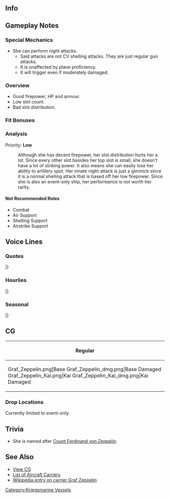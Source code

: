 ==Info==
{{KanmusuInfo|ID=232}}
{{KanmusuInfo|ID=232a}}

==Gameplay Notes==
===Special Mechanics===
* She can perform night attacks.
** Said attacks are not CV shelling attacks. They are just regular gun attacks.
** It is unaffected by plane proficiency.
** It will trigger even if moderately damaged.

===Overview===
* Good firepower, HP and armour.
* Low slot count.
* Bad slot distribution.

===Fit Bonuses===
{{:{{BASEPAGENAME}}/Equipment Bonuses}}
{{clear}}

===Analysis===
Priority: '''Low'''

: Although she has decent firepower, her slot distribution hurts her a lot. Since every other slot besides her top slot is small, she doesn't have a lot of striking power. It also means she can easily lose her ability to artillery spot. Her innate night attack is just a gimmick since it is a normal shelling attack that is based off her low firepower. Since she is also an event-only ship, her performance is not worth her rarity.

====Not Recommended Roles====
* Combat
* Air Support
* Shelling Support
* Airstrike Support

==Voice Lines==
===Quotes===
{{ShipquoteHeader}}
{{ShipquoteKai
|scenario = Introduction
|origin = Guten Morgen！私が航空母艦、Graf Zeppelinだ。
|translation = Good morning! I'm the aircraft carrier Graf Zeppelin.
|audio = Graf_Zeppelin-Intro.mp3
}}
{{ShipquoteKai
|scenario = Introduction
|kai = yes
|origin = 貴方がこの艦隊を預かる提督なのだな。そうか……了解だ。 Guten Morgen. 航空母艦Graf Zeppelin、配置に着いている。Admiral. 今日もよろしく頼むぞ。
|translation = So you're the admiral in charge of this fleet. I see... roger that. Good morning. The aircraft carrier Graf Zeppelin has arrived. I'll be in your care today as well, Admiral.
|audio = Graf_ZeppelinKai-Intro.mp3
}}
{{ShipquoteKai
|scenario = Library
|origin = Graf Zeppelin級航空母艦一番艦、Graf Zeppelinだ。
立体的な通商破壊戦を展開できる重武装の本格空母だ。 
建造には日本の空母「赤城」の技術も参考にしたらしい。日本の艦隊…か……楽しみだな。
|translation = I'm the 1st ship of the Graf Zeppelin-class aircraft carriers, Graf Zeppelin.
I'm a full-sized and heavily armed carrier that can be deployed in all aspect commerce raiding.<ref>Her design called for the inclusion of heavy crusier guns and armour so she could raid convoys alongside her air wing.</ref>
I was built using the Japanese carrier "Akagi" as a reference. A Japanese fleet... huh... seems like fun.<ref>A German delegation obtained blueprints for Akagi's flight deck and inspected the ship on their visit in 1935.</ref>
|audio = Graf_Zeppelin-Library.mp3
}}
{{ShipquoteKai
|scenario = Secretary 1
|origin = 私が出るのか、いいだろう。
|translation = My turn to head out huh, sure.
|audio = Graf_Zeppelin-Sec1.mp3
}}
{{ShipquoteKai
|scenario = Secretary 2
|origin = 何だ？気安いな…。飛行甲板は私が常に管理している。心配はいらない。
|translation = What? Getting all friendly... I've always been able to manage my flight deck. Don't worry.
|audio = Graf_Zeppelin-Sec2.mp3
}}
{{ShipquoteKai
|scenario = Secretary 3
|origin = どういう事だ。それが旗艦隊の流儀というわけではあるまい。説明を願おう。
|translation = What is the meaning of this. Is this how this fleet works? Please explain yourself.
|audio = Graf_Zeppelin-Sec3.mp3
}}
{{ShipquoteKai
|scenario = Secretary Idle
|origin = Messerschmitt... あれはいい機体だ。Focke-Wulfも極めて強力な戦闘機… うん。この艦隊の機体も… ア…Admiralもなかなかいい。い…いや、なんでもない。
|translation = Messerschmitt… is a good machine. The Focke-Wulf is an extremely strong fighter, too… Yup. This fleet's airframes are also... Y...you're also quite good, Admiral. N-No, it's nothing
|audio = Graf_Zeppelin-SecIdle.mp3
}}
{{ShipquoteKai
|scenario = Secretary (Married)
|origin = Admiral、何か気になることでも？　そうか。なら、いいんだ。通商破壊戦のことで、なにか相談があるのなら…ぁ…何に関しても、まず私に相談してくれて…いいぞ。
|translation = What's on your mind, Admiral? I see. That's fine then. If you'd like to talk about commerce raiding then... ah... or anything at all... it's fine to come to me.
|audio = Graf_Zeppelin-SecMarried.mp3
}}
{{ShipquoteKai
|scenario = Wedding
|origin = Admiral、どうした？　このGraf Zeppelinに何か？　あぁ、これは…私に？　綺麗なものだ。いいのか？　そう、か…
|translation = What's the matter, Admiral? Did you need something from me? Ah, is this... for me? It's beautiful. Is this OK? Is that so...
|audio = Graf_Zeppelin-Wedding.mp3
}}
{{ShipquoteKai
|scenario = Player's Score
|origin = Admiral…あぁ、情報を確認したいのか。了解だ。
|translation = Admiral... ah, you want to review the intelligence. Roger.
|audio = Graf_Zeppelin-PlayerScore.mp3
}}
{{ShipquoteKai
|scenario = Joining The Fleet
|origin = 航空母艦Graf Zeppelin、出撃する！Lichten des Ankers！
|translation = Aircraft carrier Graf Zeppelin, sortieing! Weigh anchor!
|audio = Graf_Zeppelin-JoinFleet.mp3
}}
{{ShipquoteKai
|scenario = Equipment 1
|origin = Nah gut。良い機体だ。ほう…この艦載機、なるほど…。Danke。
|translation = Very well. This is a good machine.
|audio = Graf_Zeppelin-Equip1.mp3
}}
{{ShipquoteKai
|scenario = Equipment 2
|origin = ほう…この艦載機、なるほど…。Danke。
|translation = Hmmm... I see, this carrier plane... Thanks.
|audio = Graf_Zeppelin-Equip2.mp3
}}
{{ShipquoteKai
|scenario = Equipment 2
|kai = yes
|origin = Focke-Wulfもよい機体だが、なるほど… Danke. 
|translation = The Focke-Wulf is a good machine too but, I see... Thanks.
|audio = Graf_ZeppelinKai-Equip2.mp3
}}
{{ShipquoteKai
|scenario = Equipment 3
|origin = なるほどな。
|translation = I get it.
|audio = Graf_Zeppelin-Equip3.mp3
}}
{{ShipquoteKai
|scenario = Supply
|origin = 補給は必要だ。いついかなる時でも…な？助かる。
|translation = Resupplies are necessary. At any time right...? This helps.
|audio = Graf_Zeppelin-Supply.mp3
}}
{{ShipquoteKai
|scenario = Docking (Minor)
|origin = 少し艤装と体を洗いたい。問題ないか？
|translation = I'll go wash my rigging and body for a while. No problem right?
|audio = Graf_Zeppelin-DockMinor.mp3
}}
{{ShipquoteKai
|scenario = Docking (Major)
|origin = すまない、大きな損傷を負ってしまった。ドックに入渠させてもらう。
|translation = I'm sorry, I've been heavily damaged. I'll be entering the docks now.
|audio = Graf_Zeppelin-DockMajor.mp3
}}
{{ShipquoteKai
|scenario = Construction
|origin = フン…新造艦か…。この工廠からは多くの艦が生まれるのだな。活気が…ある。
|translation = Hmph... A new ship... This arsenal appears to have produced many ships. It feels... lively.
|audio = Graf_Zeppelin-Construction.mp3
}}
{{ShipquoteKai
|scenario = Return From Sortie
|origin = Admiral、艦隊が帰投した。あぁ、作戦は…終了だ。
|translation = The fleet has returned to port, Admiral. Ah, the operation... is over.
|audio = Graf_Zeppelin-SortieReturn.mp3
}}
{{ShipquoteKai
|scenario = Starting A Sortie
|origin = よろしい。この機動部隊は私が預かる。旗艦、Graf Zeppelin。抜錨する！
|translation = Here we go. I'll be in charge of this Task Force. Flagship, Graf Zeppelin. Setting sail!
|audio = Graf_Zeppelin-Sortie.mp3
}}
{{ShipquoteKai
|scenario = Starting A Battle
|origin = 敵艦隊発見か。よろしい。攻撃隊、発艦始め！　蹴散らすぞ！
|translation = Enemy fleet spotted. Good. Attack squadron, begin takeoff! Rout them!
|audio = Graf_Zeppelin-BattleStart.mp3
}}
{{ShipquoteKai
|scenario = Attack
|origin = 稼働機は全部出せ！　ハハッ、痛快だな。
|translation = Launch all operational planes! Haha~ this is thrilling.
|audio = Graf_Zeppelin-Attack.mp3
}}
{{ShipquoteKai
|scenario = Air Battle
|origin = 攻撃隊、出撃！　Vorwärts!
|translation = Attack squadron, sortie! Forwards! <ref>Shared with night battle.</ref>
|audio = Graf_Zeppelin-AirBattle.mp3
}}
<!-- {{ShipquoteKai
|scenario = Night Battle
|origin = フフッ、夜戦か。いいだろう。このGraf Zeppelinがただの空母でない所を見せてやろう。艦隊、我に続け！追撃//だ！
|translation = Fufu~ night battle. That's fine. I'll show you I'm more than just a carrier. Fleet, forwards! Continue pursuit!
|audio = Graf_Zeppelin-NightBattle.ogg
}} -->
{{ShipquoteKai
|scenario = MVP
|origin = このGraf Zeppelinが最大の戦果を挙げたというのか。そうか……フン…。
|translation = You're saying that I've achieved the most in battle. I see... Hmph...
|audio = Graf_Zeppelin-MVP.mp3
}}
{{ShipquoteKai
|scenario = MVP
|kai = yes
|origin = 実戦配備されたGraf Zeppelin、この成果も当然の帰結だな。Admiral？
|translation = This result is to be expected from deploying me into battle. Admiral? 
|audio = Graf_ZeppelinKai-MVP.mp3
}}

{{ShipquoteKai
|scenario = Minor Damage 1
|origin = んあぁっ！！何だ、直撃か！？
|translation = Ngaaaah!! What's that, a direct hit!?
|audio = Graf_Zeppelin-MinorDamage1.mp3
}}
{{ShipquoteKai
|scenario = Minor Damage 2
|origin = 被弾！？　飛行甲板、誘爆を防げ！
|translation = I've been hit!? Prevent explosions on the flight deck!
|audio = Graf_Zeppelin-MinorDamage2.mp3
}}
{{ShipquoteKai
|scenario = Major Damage
|origin = チッ、やられた。しかし砲はまだ健在だ。夜戦なら…Admiral!!
|translation = Tch they got me. But my guns are still fine. If it's night battle... Admiral!!
|audio = Graf_Zeppelin-MajorDamage.mp3
}}
{{ShipquoteKai
|scenario = Sunk
|origin = 私が、艦隊戦で沈む…だと？　…ハ…ハハッ…いいだろう！何だろうな、この気持ちは…ハ…ハハ…
|translation = I'm sinking in a... naval battle? ...Ha...Haha~...That's great! What is this feeling...Ha...Haha...
|audio = Graf_Zeppelin-Sinking.mp3
}}
|} <references/>

{{clear}}

===Hourlies===
{{ShipquoteHeader | type = hourly}}
{{ShipquoteKai
|scenario = 00:00 
|origin = Guten Abend. Admiral、今日の秘書艦はこの私が担当する。任せてもらって…いい。
|translation = Good evening. Admiral, I'll be the secretary ship for today. Leave it to me... alright.
|audio = Graf_ZeppelinKai-0000.mp3
}}
{{ShipquoteKai
|scenario = 01:00 
|origin = マルヒト、マルマル。これでいいのだろう？任せておけ、問題はないはずだ。
|translation = 0100. Is this good? Leave it to me, there probably won't be a problem.
|audio = Graf_ZeppelinKai-0100.mp3
}}
{{ShipquoteKai
|scenario = 02:00 
|origin = マルフタ、マルマル。ん、完璧だ。Admiral。Admiral？何かして欲しいことはないか？秘書艦としてベストを尽くそう。
|translation = 0200. Hmm, perfect. Admiral. Admiral? Do you need me to do anything? I'll do my best as the secretary ship.
|audio = Graf_ZeppelinKai-0200.mp3
}}
{{ShipquoteKai
|scenario = 03:00 
|origin = マルサン、マルマル。そうか、コーヒーだな？任せておけ。最高のコーヒーを味わうがいい。我々はコーヒーの香りと味には、自信が、ある。
|translation = 0300. I see, you'd like some coffee? Leave it to me. I'll make the best tasting coffee. I have plenty of confidence in the taste and smell off my coffee.
|audio = Graf_ZeppelinKai-0300.mp3
}}
{{ShipquoteKai
|scenario = 04:00 
|origin = マルヨン、マルマル。どうだ。これが本格ドイツコーヒーだ。あ、まず先に香りを十分に味わってだな。その後…ああ、まあいい。飲んでくれ。
|translation = 0400. How's that. This is real German coffee. Ah, first take a deep breath of the fragrance before drinking. After that... ah, nevermind. Drink up.
|audio = Graf_ZeppelinKai-0400.mp3
}}
{{ShipquoteKai
|scenario = 05:00 
|origin = マルゴー、マルマル。もう朝だな、Admiral。シャワーでも浴びてきたらどうだ？ここの執務は、私がサポートしておこう。
|translation = 0500. It's already morning, Admiral. How about you go have a shower? I'll continue supporting your official duties.
|audio = Graf_ZeppelinKai-0500.mp3
}}
{{ShipquoteKai
|scenario = 06:00 
|origin = Guten Morgen. マルロク、マルマル。Admiral、朝食はどうする？簡単なものでよければ、私が用意しよう。
|translation = Good morning. 0600. What do you want for breakfast, Admiral? If you're satisfied with a simple breakfast, I can prepare it.
|audio = Graf_ZeppelinKai-0600.mp3
}}
{{ShipquoteKai
|scenario = 07:00 
|origin = マルナナ、マルマル。Admiral. カイザーロール、チーズとハム、熱いコーヒー。ここに置くぞ。手が空いたら食べてくれ。
|translation = 0700. Admiral. Kaiser rolls, cheese and ham and hot coffee. I'll leave it here. When you're free please eat it.<ref>A [https://en.wikipedia.org/wiki/Kaiser_roll Kaiser roll].</ref>
|audio = Graf_ZeppelinKai-0700.mp3
}}
{{ShipquoteKai
|scenario = 08:00 
|origin = マルハチ、マルマル。さあ、仕事にかかろうか。今日の艦隊の運用を始めよう。どうする？まず、赤城と演習から…か？
|translation = 0800. Well, time to get to work. Let's start today's fleet operations. What should I do? What about some exercises with.... Akagi?
|audio = Graf_ZeppelinKai-0800.mp3
}}
{{ShipquoteKai
|scenario = 09:00 
|origin = マルキュウ、マルマル。赤城、加賀。あれがこの国の第一線正規空母…か。カタパルトが着いていないな、主砲も無いようだが。
|translation = 0900. Akagi, Kaga. Those two are the 1st Carrier Division of this country... huh. They don't have catapults or main guns.
|audio = Graf_ZeppelinKai-0900.mp3
}}
{{ShipquoteKai
|scenario = 10:00 
|origin = ヒトマル、マルマル。我がメッサーシュミットに似た機体もあるようだ。あれは艦載機ではないのか？空軍というわけか。…何？違う？
|translation = 1000. There are aircraft similar to my Messerschmitts. Are they not carrier-based planes as well? Then they're part of the Air Force.... What? That's wrong?<ref>The Imperial Japanese military did not have a separate air force, instead they were integrated into the Navy Air Service or Army Air Force.</ref>
|audio = Graf_ZeppelinKai-1000.mp3
}}
{{ShipquoteKai
|scenario = 11:00 
|origin = ヒトヒト、マルマル。そろそろ昼になるな。Admiral？昼食はどうする？何、マミーヤ…だと？噂は聞いている。ほう。
|translation = 1100. It's almost lunchtime. Admiral? What do you want for lunch? What... Mamiya's you say? I've heard some rumours. Hmmm.
|audio = Graf_ZeppelinKai-1100.mp3
}}
{{ShipquoteKai
|scenario = 12:00 
|origin = ヒトフタ、マルマル。ほう。これがマミーヤか。メニューは…豊富だな。Admiral、お勧めは何だ？カレーか。よし、それで。
|translation = 1200. Huh. So this is Mamiya's. There are... lots of things on the menu. Admiral, what do you recommend? Curry huh. Right, I'll have that.
|audio = Graf_ZeppelinKai-1200.mp3
}}
{{ShipquoteKai
|scenario = 13:00 
|origin = ヒトサン、マルマル。昼のカレー、かなり…印象的な料理だった。ここの艦隊はあれを常に食べているのか。そうか…ふふ。
|translation = 1300. The curry for lunch... was pretty impressive cooking. So the fleet here always eats that huh. I see... fufu
|audio = Graf_ZeppelinKai-1300.mp3
}}
{{ShipquoteKai
|scenario = 14:00 
|origin = ヒトヨン、マル…ああ、ビスマルクか。貴女もここに来ていたのだな。私はまだ日が浅い。色々と教えてくれ。あぁ…それは…いいかな。
|translation = 1400. Ah, Bismarck. You're here too. I haven't been here long yet. Please teach me lots. Ah... is that... alright.
|audio = Graf_ZeppelinKai-1400.mp3
}}
{{ShipquoteKai
|scenario = 15:00 
|origin = ヒトゴー、マルマル。この国の文化は独特だ。Admiral、私もなるべく勉強するように心がけよう。あのUボートのように。
|translation = 1500. The culture of this country is quite unique. Admiral, I'll try my best to study up whenever I can. Just like that U-boat.<ref>Referring to [[U-511]].</ref>
|audio = Graf_ZeppelinKai-1500.mp3
}}
{{ShipquoteKai
|scenario = 16:00 
|origin = ヒトロク、マルマル。あれが、ショウカク、ズィーカクか。精悍だな。あれがこの国の空母の完成形、というわけか。ﾝﾌ-。
|translation = 1600. That is, Shoukaku and Zuikaku huh. They look intense. So they are the pinnacle of this country's aircraft carriers. Hmph.
|audio = Graf_ZeppelinKai-1600.mp3
}}
{{ShipquoteKai
|scenario = 17:00 
|origin = ヒトナナ、マルマル。日が落ちるな。夕日はどの海でも綺麗なものだ。Admiral？どうした？私の顔に…何か。
|translation = 1700. The day is ending. The sunset is beautiful no matter where you are. Admiral? What is it? Is there something wrong... with my face.
|audio = Graf_ZeppelinKai-1700.mp3
}}
{{ShipquoteKai
|scenario = 18:00 
|origin = ヒトハチ、マルマル。今日は夕食は…ああ、私は、セーキクーボノカイ、とやらに呼ばれていて…Admiral、一緒に行くか？あ、うん。
|translation = 1800. Today's dinner... Ah, I was invited to a 'Standard Carrier Party'... Admiral, would you like to go with me? Ah, yea.
|audio = Graf_ZeppelinKai-1800.mp3
}}
{{ShipquoteKai
|scenario = 19:00 
|origin = ヒトキュウ、マルマル。ああ、赤城。夕食会に招待してくれて感謝だ。Danke. それは…なんだ？ナベ…だと？不思議な料理だな。
|translation = 1900. Ah, Akagi. Thanks for inviting me to the dinner party. Thanks. What is... that? Nabe... you say? A strange cuisine.
|audio = Graf_ZeppelinKai-1900.mp3
}}
{{ShipquoteKai
|scenario = 20:00 
|origin = フタマル、マルマル。ナベ…ポトフのようなものか。何故皆でナベを囲む？大鳳、教えてくれ。どうやって食べればいい。
|translation = 2000. Nabe... is a bit like Pot-Au-Feu. Why do all of you surround the nabe? Taihou, teach me. How I am supposed to eat.
|audio = Graf_ZeppelinKai-2000.mp3
}}
{{ShipquoteKai
|scenario = 21:00 
|origin = フタヒト、マルマル。不思議な夕食会だった。だが…うん、楽しいものだ。Admiral. この艦隊は、ここは、良い所だな。
|translation = 2100. That was a strange dinner party. But... yep, it was fun. Admiral. This fleet, and this base, is a good place.
|audio = Graf_ZeppelinKai-2100.mp3
}}
{{ShipquoteKai
|scenario = 22:00 
|origin = フタフタ、マルマル。Admiral、すっかり夜も更けたな。さあ、そろそろ今日の執務も終わりにしよう。コーヒー、淹れようか？
|translation = 2200. Admiral, it's quite late now. Come on, let's finish up today's work. Shall I brew some coffee?
|audio = Graf_ZeppelinKai-2200.mp3
}}
{{ShipquoteKai
|scenario = 23:00 
|origin = フタサン、マルマル。Admiral、今日は疲れたな。また明日頑張ろう。Guten Nacht.
|translation = 2300. Admiral today was really tiring. Let's work hard tomorrow. Good night.
|audio = Graf_ZeppelinKai-2300.mp3
}}
|} <references/>

{{clear}}

===Seasonal===
{{SeasonalHeaderOld}}
{{SeasonalQuote
|scenario = [[Seasonal/Christmas_2015|Christmas 2015]]
|origin = Admiral、この艦隊もクリスマスは祝うのだな。このシュトーレンも悪くないぞ。この国の潜水艦が作ったのか？ふむ。やるな。
|translation =	So this fleet celebrates Christmas too, Admiral. This stollen is not bad. A submarine from this country made it? Humph. Pretty good.<ref>[https://en.wikipedia.org/wiki/Stollen Stollen] is a type of bread eaten during Christmas around Germany. The submarine she’s talking about is [[I-8]].</ref>
|audio = Graf_Zeppelin_Christmas_2015_Sec1.ogg
|notes =
}}
{{SeasonalQuote
|scenario = [[Seasonal/End_of_Year_2015|End of Year 2015]]
|origin = 十二月か。私が進水したのも十二月だ。懐かしいな。なに？大掃除？え、私がか？
|translation =	It’s December. I was launched in December. How nostalgic. What? Spring cleaning? Eh, me too?
|audio = Graf_Zeppelin_Year_End_2015_Sec1.ogg
|notes = 
}}
{{SeasonalQuote
|scenario = [[Seasonal/Setsubun_2016|Setsubun 2016]]
|origin = これが、Eugenに聞いた『セッツブーン』という文化か。…確かに不思議な文化だ。…よし、私も投げてみよう。赤城、行くぞ！覚悟！
|translation =	So this is the festival called “Settsubuun” Eugen told me about. …It really is a strange festival. …Alright, I’ll throw some too. Here I come, Akagi! Get ready!
|audio = Graf_Zeppelin_Setsubun_2016_Sec1.ogg
|notes = 
}}
{{SeasonalQuote
|scenario = [[Seasonal/Valentine%27s_Day_2016|Valentine’s Day 2016]]
|origin = チョコレートを渡す文化？悪らくないな。さすが礼の国が。よしAdmiral、この包みだが、そうだ貴官に差し上げる。
|translation =	it’s customary to give chocolates? Not bad. As expected of the country of courtesy. Alright, this may be just a box of chocolates but I’ll give it to you, Admiral.
|audio = Graf_Zeppelin_Valentine_Sec1.ogg
|notes = 
}}
{{SeasonalQuote
|scenario = [[Seasonal/White_Day_2016|White Day 2016]]
|origin = Admiral、これは？チョコレートのお返しだと言うのか？Da、dan…danke。
|translation =	What’s this, Admiral? In return for the chocolates you say? Th-tha-thank you.
|audio = Graf_Zeppelin_White_Day_2016.ogg
|notes = 
}}
{{SeasonalQuote
|scenario = [[Seasonal/Coming_of_Spring_2016|Spring 2016]]
|origin = これが桜か。ふん、きれいなものだ。なるほどな、何かわかった気がする。 何か…
|translation =	So these are sakura. Yup, they’re beautiful. I see, I kind of understand the feeling now. I do…
|audio = Graf_Zeppelin_Spring_2016_Sec1.mp3
|notes = 
}}
{{SeasonalQuote
|scenario = [[Seasonal/Third_Anniversary|3rd Anniversary]]
|origin = Admiral、この艦隊は三周年を迎えるというのか。よろしい。今日はお祝いとしよう。祝賀というものは、いいものだ。
|translation =	The fleet’s 3rd Anniversary is here, Admiral. Good. Let’s celebrate today. Celebrations are a good thing.
|audio = Graf_Zeppelin_3rd_Anniversary_Sec1.mp3
|notes = 
}}
{{SeasonalQuote
|scenario = [[Seasonal/Rainy_Season_2016|Rainy Season 2016]]
|origin = この季節は雨が多いのだな。私の工事が最初に中止されたのも、この季節だったな。忌々しいことだ。…いや、古い些事か。忘れてくれ。
|translation =	It sure rains a lot during this time of year. They halted my contruction for the first time during this time of year too. That was irritating… No, it’s just an old gripe. Forget I said anything.
|audio = Graf_Zeppelin_Rainy_Season_2016_Sec1.mp3
|notes = 
}}
{{SeasonalQuote
|scenario = [[Seasonal/Summer_2016|Midsummer 2016]]
|origin = この国の夏か…あの「スーイカワリー」という武道には私も興味がある。いつか経験したい。
|translation =	So this is summer in this country… I’m interested in that martial art called “Suikawari”. I want to try it sometime.
|audio = Graf_Zeppelin_Sec1_Midsummer_2016.ogg
|notes = 
}}
{{SeasonalQuote
|scenario = [[Seasonal/Autumn_2016|Autumn 2016]]
|origin = ん、アキマーツリか。聞いている。この国でも、Oktoberfestはやるのだな。楽しみだな。
|translation =	Hmmm, an “Akimatsuri”. I’ve heard of it. So they have Oktoberfest in this country too. I can’t wait.
|audio = Graf_Zeppelin_Autumn_2016_Sec1.mp3
|notes = 
}}
{{SeasonalQuote
|scenario = [[Seasonal/Saury_2016|Saury Festival 2016]]
|origin = 何？ サンマ？……どういうことだ？貴官の言う作戦任務が、全く理解できない。漁場保護…と、支援…だと？ なるほど。……あぁ、いや、待て待て待て。
|translation =	What? Saury? …What do you mean? I really can’t understand what this operation entails. Proteecting… and supporting… the fisheries? I see… Ah, no, wait wait wait.
|audio = Graf_Zeppelin_Sec1_Saury_2016.mp3
|notes = 
}}
{{SeasonalQuote
|scenario = [[Seasonal/Fourth_Anniversary|4th Anniversary]]
|origin = Admiral、この艦隊は四周年を迎えるというのか？いいものだな。おめでとう。今日はお祝いとしよう。Admiral、さっそく祝がは始めよう。
|translation =	Is it this fleet’s 4th Anniversary now, Admiral? That’s nice. Congratulations. Let’s celebrate today. Let’s get started on the celebrations immediately, Admiral.
|audio = Graf_Zeppelin_4th_Anniversary_Sec1_2017.mp3
|notes = 
}}
{{SeasonalQuote
|scenario = [[Seasonal/Fifth_Anniversary|5th Anniversary]]
|origin = Admiral、おめでとう。この特別の時間をともに過ごせて、私を光栄に思う。うん。
|translation =	Congratulations, Admiral. I’m honoured that you’d spend such a special time with me. Yup.
|audio = Graf_Zeppelin_5th_Anniversary_Sec1.mp3
|notes = 
}}
|}<references/>

{{clear}}

==CG==
{| class="mw-collapsible mw-collapsed wikitable" style="width: 100%;"
!Regular
|-
|<gallery>
Graf_Zeppelin.png|Base
Graf_Zeppelin_dmg.png|Base Damaged
Graf_Zeppelin_Kai.png|Kai
Graf_Zeppelin_Kai_dmg.png|Kai Damaged
</gallery>
|}

=== Drop Locations ===
Currently limited to event-only.

==Trivia==
*She is named after [https://en.wikipedia.org/wiki/Ferdinand_von_Zeppelin Count Ferdinand von Zeppelin].

==See Also==
*[[{{PAGENAMEE}}/Gallery|View {{PAGENAME}}  CG]]
*[[EliteCV|List of Aircraft Carriers]]
*[[wikipedia:German_aircraft_carrier_Graf_Zeppelin|Wikipedia entry on carrier Graf Zeppelin]]
{{shiplist}}
[[Category:Kriegsmarine Vessels]]